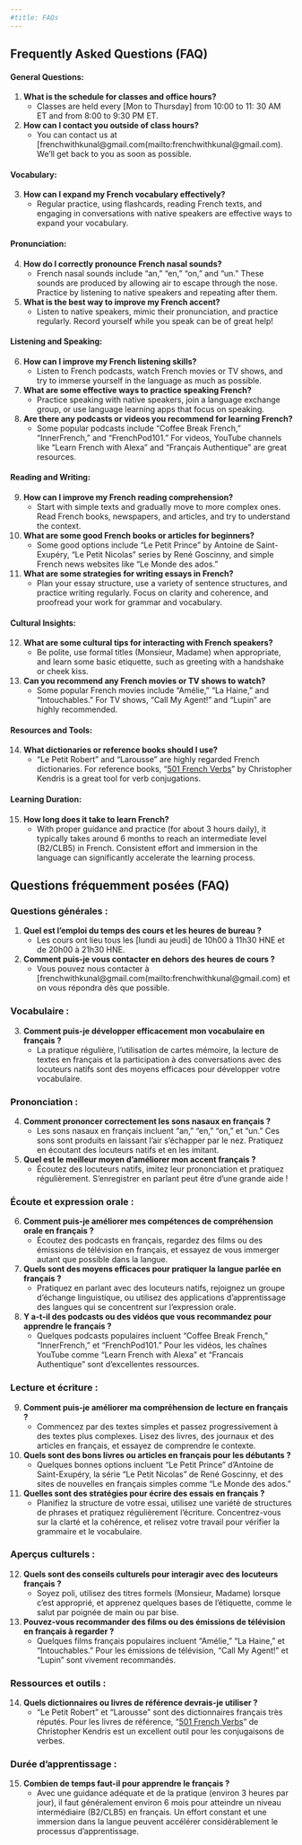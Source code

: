 ```yaml
---
#title: FAQs
---
```


::: {.content-visible when-profile="english"}
## Frequently Asked Questions (FAQ)

#### General Questions:

1.  **What is the schedule for classes and office hours?**
    -   Classes are held every \[Mon to Thursday\] from 10:00 to 11: 30 AM ET and from 8:00 to 9:30 PM ET.
2.  **How can I contact you outside of class hours?**
    -   You can contact us at [frenchwithkunal\@gmail.com(mailto:frenchwithkunal@gmail.com). We'll get back to you as soon as possible.

#### Vocabulary:

3.  **How can I expand my French vocabulary effectively?**
    -   Regular practice, using flashcards, reading French texts, and engaging in conversations with native speakers are effective ways to expand your vocabulary.

#### Pronunciation:

4.  **How do I correctly pronounce French nasal sounds?**
    -   French nasal sounds include “an,” “en,” “on,” and “un.” These sounds are produced by allowing air to escape through the nose. Practice by listening to native speakers and repeating after them.
5.  **What is the best way to improve my French accent?**
    -   Listen to native speakers, mimic their pronunciation, and practice regularly. Record yourself while you speak can be of great help!

#### Listening and Speaking:

6.  **How can I improve my French listening skills?**
    -   Listen to French podcasts, watch French movies or TV shows, and try to immerse yourself in the language as much as possible.
7.  **What are some effective ways to practice speaking French?**
    -   Practice speaking with native speakers, join a language exchange group, or use language learning apps that focus on speaking.
8.  **Are there any podcasts or videos you recommend for learning French?**
    -   Some popular podcasts include “Coffee Break French,” “InnerFrench,” and “FrenchPod101.” For videos, YouTube channels like “Learn French with Alexa” and “Français Authentique” are great resources.

#### Reading and Writing:

9.  **How can I improve my French reading comprehension?**
    -   Start with simple texts and gradually move to more complex ones. Read French books, newspapers, and articles, and try to understand the context.
10. **What are some good French books or articles for beginners?**
    -   Some good options include “Le Petit Prince” by Antoine de Saint-Exupéry, “Le Petit Nicolas” series by René Goscinny, and simple French news websites like “Le Monde des ados.”
11. **What are some strategies for writing essays in French?**
    -   Plan your essay structure, use a variety of sentence structures, and practice writing regularly. Focus on clarity and coherence, and proofread your work for grammar and vocabulary.

#### Cultural Insights:

12. **What are some cultural tips for interacting with French speakers?**
    -   Be polite, use formal titles (Monsieur, Madame) when appropriate, and learn some basic etiquette, such as greeting with a handshake or cheek kiss.
13. **Can you recommend any French movies or TV shows to watch?**
    -   Some popular French movies include “Amélie,” “La Haine,” and “Intouchables.” For TV shows, “Call My Agent!” and “Lupin” are highly recommended.

#### Resources and Tools:

14. **What dictionaries or reference books should I use?**
    - “Le Petit Robert” and “Larousse” are highly regarded French dictionaries. For reference books, “[501 French Verbs](https://bpb-us-e1.wpmucdn.com/blogs.uoregon.edu/dist/f/8175/files/2014/06/Kendris_501_French_Verbs_Barrons-13u1653.pdf)” by Christopher Kendris is a great tool for verb conjugations.

#### Learning Duration:
15. **How long does it take to learn French?**
    - With proper guidance and practice (for about 3 hours daily), it typically takes around 6 months to reach an intermediate level (B2/CLB5) in French. Consistent effort and immersion in the language can significantly accelerate the learning process.

:::


::: {.content-visible when-profile="french"}


## Questions fréquemment posées (FAQ) 

### Questions générales :
1. **Quel est l'emploi du temps des cours et les heures de bureau ?**
   - Les cours ont lieu tous les [lundi au jeudi] de 10h00 à 11h30 HNE et de 20h00 à 21h30 HNE.

2. **Comment puis-je vous contacter en dehors des heures de cours ?**
   - Vous pouvez nous contacter à [frenchwithkunal\@gmail.com(mailto:frenchwithkunal@gmail.com) et on vous répondra dès que possible.

### Vocabulaire :

3. **Comment puis-je développer efficacement mon vocabulaire en français ?**
    - La pratique régulière, l'utilisation de cartes mémoire, la lecture de textes en français et la participation à des conversations avec des locuteurs natifs sont des moyens efficaces pour développer votre vocabulaire.

### Prononciation :
4. **Comment prononcer correctement les sons nasaux en français ?**
    - Les sons nasaux en français incluent “an,” “en,” “on,” et “un.” Ces sons sont produits en laissant l'air s'échapper par le nez. Pratiquez en écoutant des locuteurs natifs et en les imitant.

5. **Quel est le meilleur moyen d'améliorer mon accent français ?**
    - Écoutez des locuteurs natifs, imitez leur prononciation et pratiquez régulièrement. S'enregistrer en parlant peut être d'une grande aide !

### Écoute et expression orale :
6. **Comment puis-je améliorer mes compétences de compréhension orale en français ?**
    - Écoutez des podcasts en français, regardez des films ou des émissions de télévision en français, et essayez de vous immerger autant que possible dans la langue.

7. **Quels sont des moyens efficaces pour pratiquer la langue parlée en français ?**
    - Pratiquez en parlant avec des locuteurs natifs, rejoignez un groupe d'échange linguistique, ou utilisez des applications d'apprentissage des langues qui se concentrent sur l'expression orale.

8. **Y a-t-il des podcasts ou des vidéos que vous recommandez pour apprendre le français ?**
    - Quelques podcasts populaires incluent “Coffee Break French,” “InnerFrench,” et “FrenchPod101.” Pour les vidéos, les chaînes YouTube comme “Learn French with Alexa” et “Francais Authentique” sont d'excellentes ressources.

### Lecture et écriture :
9. **Comment puis-je améliorer ma compréhension de lecture en français ?**
    - Commencez par des textes simples et passez progressivement à des textes plus complexes. Lisez des livres, des journaux et des articles en français, et essayez de comprendre le contexte.

10. **Quels sont des bons livres ou articles en français pour les débutants ?**
    - Quelques bonnes options incluent “Le Petit Prince” d'Antoine de Saint-Exupéry, la série “Le Petit Nicolas” de René Goscinny, et des sites de nouvelles en français simples comme “Le Monde des ados.”

11. **Quelles sont des stratégies pour écrire des essais en français ?**
    - Planifiez la structure de votre essai, utilisez une variété de structures de phrases et pratiquez régulièrement l'écriture. Concentrez-vous sur la clarté et la cohérence, et relisez votre travail pour vérifier la grammaire et le vocabulaire.

### Aperçus culturels :
12. **Quels sont des conseils culturels pour interagir avec des locuteurs français ?**
    - Soyez poli, utilisez des titres formels (Monsieur, Madame) lorsque c'est approprié, et apprenez quelques bases de l'étiquette, comme le salut par poignée de main ou par bise.

13. **Pouvez-vous recommander des films ou des émissions de télévision en français à regarder ?**
    - Quelques films français populaires incluent “Amélie,” “La Haine,” et “Intouchables.” Pour les émissions de télévision, “Call My Agent!” et “Lupin” sont vivement recommandés.

### Ressources et outils :
14. **Quels dictionnaires ou livres de référence devrais-je utiliser ?**
    - “Le Petit Robert” et “Larousse” sont des dictionnaires français très réputés. Pour les livres de référence, “[501 French Verbs](https://bpb-us-e1.wpmucdn.com/blogs.uoregon.edu/dist/f/8175/files/2014/06/Kendris_501_French_Verbs_Barrons-13u1653.pdf)” de Christopher Kendris est un excellent outil pour les conjugaisons de verbes.

### Durée d'apprentissage :
15. **Combien de temps faut-il pour apprendre le français ?**
    - Avec une guidance adéquate et de la pratique (environ 3 heures par jour), il faut généralement environ 6 mois pour atteindre un niveau intermédiaire (B2/CLB5) en français. Un effort constant et une immersion dans la langue peuvent accélérer considérablement le processus d'apprentissage.

:::


